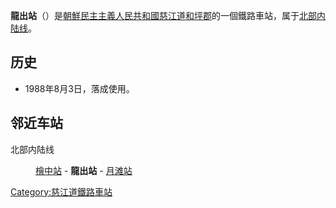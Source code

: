 {{朝鮮半島車站資訊
|公司色 = blue
|文字色 = 
|站名 = 龍出站
|圖片 = 
|pxl = 
|圖片說明 =
|前一站 = [[檜中站|檜中]]
|前一站距離 = 5.7
|後一站距離 = 7.6
|後一站 = [[月滩站|月滩]]
|所屬路線 = [[北部内陆线|北部内陆线]]
|距離 =100.5
|起點站 = [[满浦青年站|满浦青年]]
|諺文 = 룡출역
|朝鮮漢字 = 龍出驛
|文觀部式 = 
|馬-賴式 = Ryongch'ul-yŏk
|副站名 = 
|車站編號 = 
|停站路線數 = 
|所屬公司 = [[朝鮮民主主義人民共和國鐵道省|朝鮮民主主義人民共和國鐵道省]]
|所在地 =[[慈江道|慈江道]][[和坪郡|和坪郡]]
|車站構造 = 地面车站
|月台配置 = 
|啟用年月日 =1988年8月3日
|廢站年月日 = 
|上下車人次 = 
|統計年度 = 
|轉車 = 
|備註 = 
|全寬備註 = 
}}

'''龍出站'''（{{lang-ko|룡출역}}）是[[朝鮮民主主義人民共和國|朝鮮民主主義人民共和國]][[慈江道|慈江道]][[和坪郡|和坪郡]]的一個鐵路車站，属于[[北部内陆线|北部内陆线]]。

==历史==
*1988年8月3日，落成使用。

==邻近车站==
北部内陆线
:[[檜中站|檜中站]] - '''龍出站''' - [[月滩站|月滩站]]

{{朝鲜铁路小作品}}

{{北部内陆线}}

[[Category:慈江道鐵路車站|Category:慈江道鐵路車站]]
